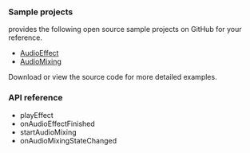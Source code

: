 <PlatformWrapper platform="windows">

### Sample projects

<Vg k="COMPANY"/> provides the following open source sample projects on GitHub for your reference. 

* [AudioEffect](https://github.com/AgoraIO/API-Examples/tree/main/windows/APIExample/APIExample/Advanced/AudioEffect)
* [AudioMixing](https://github.com/AgoraIO/API-Examples/tree/main/windows/APIExample/APIExample/Advanced/AudioMixing)

Download or view the source code for more detailed examples.

### API reference

* <Link to="{{Global.API_REF_WINDOWS_ROOT_CPP}}/class_irtcengine.html#api_irtcengine_playeffect3">playEffect</Link>

* <Link to="{{Global.API_REF_WINDOWS_ROOT_CPP}}/class_irtcengineeventhandler.html#callback_irtcengineeventhandler_onaudioeffectfinished">onAudioEffectFinished</Link>

* <Link to="{{Global.API_REF_WINDOWS_ROOT_CPP}}/class_irtcengine.html#api_irtcengine_startaudiomixing2">startAudioMixing</Link>

* <Link to="{{Global.API_REF_WINDOWS_ROOT_CPP}}/class_irtcengineeventhandler.html#callback_irtcengineeventhandler_onaudiomixingstatechanged">onAudioMixingStateChanged</Link>

</PlatformWrapper>